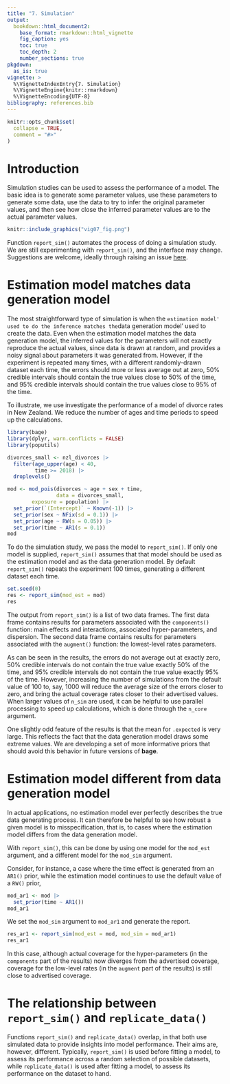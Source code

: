 ```yaml
---
title: "7. Simulation"
output:
  bookdown::html_document2:
    base_format: rmarkdown::html_vignette
    fig_caption: yes
    toc: true
    toc_depth: 2
    number_sections: true
pkgdown:
  as_is: true
vignette: >
  %\VignetteIndexEntry{7. Simulation}
  %\VignetteEngine{knitr::rmarkdown}
  %\VignetteEncoding{UTF-8}
bibliography: references.bib
---
```


```r
knitr::opts_chunk$set(
  collapse = TRUE,
  comment = "#>"
)
```

# Introduction

Simulation studies can be used to assess the performance of a model. The basic idea is to generate some parameter values, use these parameters to generate some data, use the data to try to infer the original parameter values, and then see how close the inferred parameter values are to the actual parameter values.
```r
knitr::include_graphics("vig07_fig.png")
```
Function `report_sim()` automates the process of doing a simulation study. We are still experimenting with `report_sim()`, and the interface may change. Suggestions are welcome, ideally through raising an issue [here](https://github.com/bayesiandemography/bage/issues).

# Estimation model matches data generation model

The most straightforward type of simulation is when the `estimation model' used to do the inference matches the `data generation model' used to create the data. Even when the estimation model matches the data generation model, the inferred values for the parameters will not exactly reproduce the actual values, since data is drawn at random, and provides a noisy signal about parameters it was generated from. However, if the experiment is repeated many times, with a different randomly-drawn dataset each time, the errors should more or less average out at zero, 50\% credible intervals should contain the true values close to 50\% of the time, and 95\% credible intervals should contain the true values close to 95\% of the time.

To illustrate, we use investigate the performance of a model of divorce rates in New Zealand. We reduce the number of ages and time periods to speed up the calculations.
```r
library(bage)
library(dplyr, warn.conflicts = FALSE)
library(poputils)

divorces_small <- nzl_divorces |>
  filter(age_upper(age) < 40,
         time >= 2018) |>
  droplevels()

mod <- mod_pois(divorces ~ age + sex + time,
                data = divorces_small,
		exposure = population) |>
  set_prior(`(Intercept)` ~ Known(-1)) |>
  set_prior(sex ~ NFix(sd = 0.1)) |>
  set_prior(age ~ RW(s = 0.05)) |>
  set_prior(time ~ AR1(s = 0.1))
mod		
```

To do the simulation study, we pass the model to `report_sim()`. If only one model is supplied, `report_sim()` assumes that that model should be used as the estimation model and as the data generation model. By default `report_sim()` repeats the experiment 100 times, generating a different dataset each time.

```r
set.seed(0)
res <- report_sim(mod_est = mod)
res
```

The output from `report_sim()` is a list of two data frames. The first data frame contains results for parameters associated with the `components()` function: main effects and interactions, associated hyper-parameters, and dispersion. The second data frame contains results for parameters associated with the `augment()` function: the lowest-level rates parameters. 

As can be seen in the results, the errors do not average out at exactly zero, 50\% credible intervals do not contain the true value exactly 50\% of the time, and 95\% credible intervals do not contain the true value exactly 95\% of the time. However, increasing the number of simulations from the default value of 100 to, say, 1000 will reduce the average size of the errors closer to zero, and bring the actual coverage rates closer to their advertised values. When larger values of `n_sim` are used, it can be helpful to use parallel processing to speed up calculations, which is done through the `n_core` argument.

One slightly odd feature of the results is that the mean for `.expected` is very large. This reflects the fact that the data generation model draws some extreme values. We are developing a set of more informative priors that should avoid this behavior in future versions of **bage**.


# Estimation model different from data generation model

In actual applications, no estimation model ever perfectly describes the true data generating process. It can therefore be helpful to see how robust a given model is to misspecification, that is, to cases where the estimation model differs from the data generation model. 

With `report_sim()`, this can be done by using one model for the `mod_est` argument, and a different model for the `mod_sim` argument.

Consider, for instance, a case where the time effect is generated from an `AR1()` prior, while the estimation model continues to use the default value of a `RW()` prior,

```r
mod_ar1 <- mod |>
  set_prior(time ~ AR1())
mod_ar1	
```

We set the `mod_sim` argument to `mod_ar1` and generate the report.

```r
res_ar1 <- report_sim(mod_est = mod, mod_sim = mod_ar1)
res_ar1
```
In this case, although actual coverage for the hyper-parameters (in the `components` part of the results) now diverges from the advertised coverage, coverage for the low-level rates (in the `augment` part of the results) is still close to advertised coverage.

# The relationship between `report_sim()` and `replicate_data()`

Functions `report_sim()` and `replicate_data()` overlap, in that both use simulated data to provide insights into model performance. Their aims are, however, different. Typically, `report_sim()` is used before fitting a model, to assess its performance across a random selection of possible datasets, while `replicate_data()` is used after fitting a model, to assess its performance on the dataset to hand.
